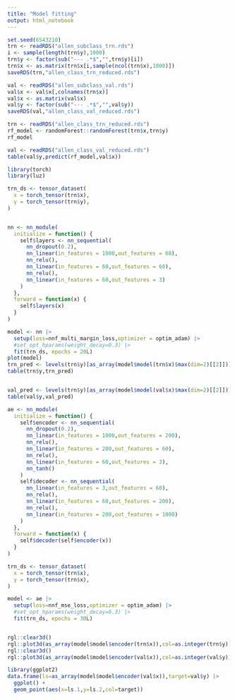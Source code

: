 ```yaml
---
title: "Model fitting"
output: html_notebook
---
```





```r
set.seed(6543210)
trn <- readRDS("allen_subclass_trn.rds")
i <- sample(length(trn$y),1000)
trn$y <- factor(sub("--- .*$","",trn$y)[i])
trn$x <- as.matrix(trn$x[i,sample(ncol(trn$x),1000)])
saveRDS(trn,"allen_class_trn_reduced.rds")

val <- readRDS("allen_subclass_val.rds")
val$x <- val$x[,colnames(trn$x)]
val$x <- as.matrix(val$x)
val$y <- factor(sub("--- .*$","",val$y))
saveRDS(val,"allen_class_val_reduced.rds")
```




```r
trn <- readRDS("allen_class_trn_reduced.rds")
rf_model <- randomForest::randomForest(trn$x,trn$y)
rf_model
```

```r
val <- readRDS("allen_class_val_reduced.rds")
table(val$y,predict(rf_model,val$x))
```

```r
library(torch)
library(luz)

trn_ds <- tensor_dataset(
  x = torch_tensor(trn$x),
  y = torch_tensor(trn$y),
)


nn <- nn_module(
  initialize = function() {
    self$layers <- nn_sequential(
      nn_dropout(0.2),
      nn_linear(in_features = 1000,out_features = 60),
      nn_relu(),
      nn_linear(in_features = 60,out_features = 60),
      nn_relu(),
      nn_linear(in_features = 60,out_features = 3)
    )
  },
  forward = function(x) {
    self$layers(x)
  }
)

model <- nn |>
  setup(loss=nnf_multi_margin_loss,optimizer = optim_adam) |>
  #set_opt_hparams(weight_decay=0.3) |>
  fit(trn_ds, epochs = 20L)
plot(model)
trn_pred <- levels(trn$y)[as_array(model$model(trn$x)$max(dim=2)[[2]])]
table(trn$y,trn_pred)


val_pred <- levels(trn$y)[as_array(model$model(val$x)$max(dim=2)[[2]])]
table(val$y,val_pred)
```

```r
ae <- nn_module(
  initialize = function() {
    self$encoder <- nn_sequential(
      nn_dropout(0.2),
      nn_linear(in_features = 1000,out_features = 200),
      nn_relu(),
      nn_linear(in_features = 200,out_features = 60),
      nn_relu(),
      nn_linear(in_features = 60,out_features = 3),
      nn_tanh()
    )
    self$decoder <- nn_sequential(
      nn_linear(in_features = 3,out_features = 60),
      nn_relu(),
      nn_linear(in_features = 60,out_features = 200),
      nn_relu(),
      nn_linear(in_features = 200,out_features = 1000)
    )
  },
  forward = function(x) {
    self$decoder(self$encoder(x))
  }
)

trn_ds <- tensor_dataset(
  x = torch_tensor(trn$x),
  y = torch_tensor(trn$x),
)

model <- ae |>
  setup(loss=nnf_mse_loss,optimizer = optim_adam) |>
  #set_opt_hparams(weight_decay=0.3) |>
  fit(trn_ds, epochs = 30L)


rgl::clear3d()
rgl::plot3d(as_array(model$model$encoder(trn$x)),col=as.integer(trn$y))
rgl::clear3d()
rgl::plot3d(as_array(model$model$encoder(val$x)),col=as.integer(val$y))

library(ggplot2)
data.frame(ls=as_array(model$model$encoder(val$x)),target=val$y) |>
  ggplot() + 
  geom_point(aes(x=ls.1,y=ls.2,col=target))
```


